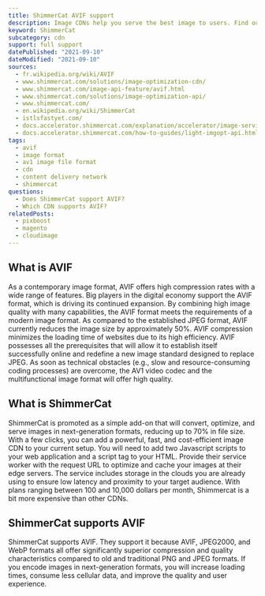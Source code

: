 ```yaml
---
title: ShimmerCat AVIF support
description: Image CDNs help you serve the best image to users. Find out how you can use AVIF images in ShimmerCat.
keyword: ShimmerCat
subcategory: cdn
support: full support
datePublished: "2021-09-10"
dateModified: "2021-09-10"
sources:
  - fr.wikipedia.org/wiki/AVIF
  - www.shimmercat.com/solutions/image-optimization-cdn/
  - www.shimmercat.com/image-api-feature/avif.html
  - www.shimmercat.com/solutions/image-optimization-api/
  - www.shimmercat.com/
  - en.wikipedia.org/wiki/ShimmerCat
  - istlsfastyet.com/
  - docs.accelerator.shimmercat.com/explanation/accelerator/image-service.html
  - docs.accelerator.shimmercat.com/how-to-guides/light-imgopt-api.html
tags:
  - avif
  - image format
  - av1 image file format
  - cdn
  - content delivery network
  - shimmercat
questions:
  - Does ShimmerCat support AVIF?
  - Which CDN supports AVIF?
relatedPosts:
  - pixboost
  - magento
  - cloudimage
---
```


## What is AVIF

As a contemporary image format, AVIF offers high compression rates with a wide range of features. Big players in the digital economy support the AVIF format, which is driving its continued expansion. By combining high image quality with many capabilities, the AVIF format meets the requirements of a modern image format. As compared to the established JPEG format, AVIF currently reduces the image size by approximately 50%. AVIF compression minimizes the loading time of websites due to its high efficiency. AVIF possesses all the prerequisites that will allow it to establish itself successfully online and redefine a new image standard designed to replace JPEG. As soon as technical obstacles (e.g., slow and resource-consuming coding processes) are overcome, the AV1 video codec and the multifunctional image format will offer high quality.

## What is ShimmerCat

ShimmerCat is promoted as a simple add-on that will convert, optimize, and serve images in next-generation formats, reducing up to 70% in file size. With a few clicks, you can add a powerful, fast, and cost-efficient image CDN to your current setup. You will need to add two Javascript scripts to your web application and a script tag to your HTML. Provide their service worker with the request URL to optimize and cache your images at their edge servers. The service includes storage in the clouds you are already using to ensure low latency and proximity to your target audience. With plans ranging between 100 and 10,000 dollars per month, Shimmercat is a bit more expensive than other CDNs.

## ShimmerCat supports AVIF

ShimmerCat supports AVIF. They support it because AVIF, JPEG2000, and WebP formats all offer significantly superior compression and quality characteristics compared to old and traditional PNG and JPEG formats. If you encode images in next-generation formats, you will increase loading times, consume less cellular data, and improve the quality and user experience.
